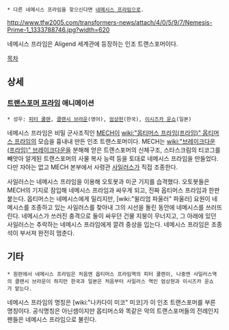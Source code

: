  * 다른 네메시스 프라임을 찾으신다면 [[네메시스 프라임]]으로.

http://www.tfw2005.com/transformers-news/attach/4/0/5/9/7/Nemesis-Prime-1_1333788746.jpg?width=620

네메시스 프라임은 Aligend 세계관에 등장하는 인조 트랜스포머이다.

[[목차]]

== 상세 ==
=== [[트랜스포머 프라임]] 애니메이션 ===
 * 성우: [[피터 쿨렌]], [[클랜시 브라운]](영어), [[엄상현]](한국), [[이시즈카 운쇼]](일본)

네메시스 프라임은 비밀 군사조직인 [[MECH]]이 [[wiki:"옵티머스 프라임(프라임)" 옵티머스 프라임]]의 모습을 흉내내 만든 인조 트랜스포머이다. MECH는 [[wiki:"브레이크다운(프라임)" 브레이크다운]]을 분해해 얻은 트랜스포머의 신체구조, 스타스크림의 티코그를 빼앗아 알게된 트랜스포머의 사물 복사 능력 등을 토대로 네메시스 프라임을 만들었다. 다만 자아는 없고 MECH 본부에서 사령관 [[사일러스]]가 직접 조종한다.

사일러스는 네메시스 프라임을 이용해 오토봇과 미군 기지를 습격했다. 오토봇들은 MECH의 기지로 잠입해 네메시스 프라임과 싸우게 되고, 진짜 옵티머스 프라임과 한판 붙는다. 옵티머스는 네메시스에게 밀리지만, [wiki:"윌리엄 파울러" 파울러] 요원이 네메시스를 조종하고 있는 사일러스를 찾아내 그의 시선을 돌린 동안에 네메시스를 쓰러뜨린다. 네메시스가 쓰러진 충격으로 둘이 싸우던 건물 지붕이 무너지고, 그 아래에 있던 사일러스는 추락하는 네메시스 프라임에게 깔려 중상을 입는다. 네메시스 프라임은 조종석이 부서져 완전히 멈춘다.

== 기타 ==
 * 원판에서 네메시스 프라임은 처음엔 옵티머스 프라임역의 피터 쿨렌이, 나중엔 사일러스역의 클랜시 브라운이 하지만 한국과 일본은 처음부터 사일러스 역인 엄상현과 이시즈카 운쇼가 맡는다.

네메시스 프라임의 명칭은 [wiki:"나카다이 미코" 미코]가 이 인조 트랜스포머를 부른 명칭이다. 공식명칭은 아닌셈이지만 옵티머스와 똑같은 악의 트랜스포머들의 전례인지 팬들은 네메시스 프라임으로 불린다.
